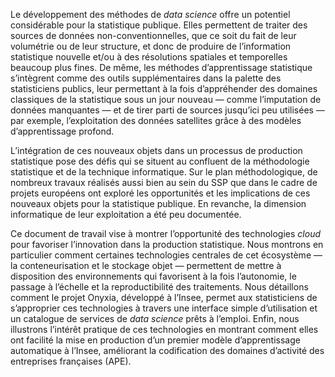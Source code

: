 Le développement des méthodes de *data science* offre un potentiel considérable pour la statistique publique. Elles permettent de traiter des sources de données non-conventionnelles, que ce soit du fait de leur volumétrie ou de leur structure, et donc de produire de l'information statistique nouvelle et/ou à des résolutions spatiales et temporelles beaucoup plus fines. De même, les méthodes d'apprentissage statistique s'intègrent comme des outils supplémentaires dans la palette des statisticiens publics, leur permettant à la fois d'appréhender des domaines classiques de la statistique sous un jour nouveau — comme l'imputation de données manquantes — et de tirer parti de sources jusqu'ici peu utilisées — par exemple, l'exploitation des données satellites grâce à des modèles d'apprentissage profond. 

L'intégration de ces nouveaux objets dans un processus de production statistique pose des défis qui se situent au confluent de la méthodologie statistique et de la technique informatique. Sur le plan méthodologique, de nombreux travaux réalisés aussi bien au sein du SSP que dans le cadre de projets européens ont exploré les opportunités et les implications de ces nouveaux objets pour la statistique publique. En revanche, la dimension informatique de leur exploitation a été peu documentée. 

Ce document de travail vise à montrer l'opportunité des technologies *cloud* pour favoriser l'innovation dans la production statistique. Nous montrons en particulier comment certaines technologies centrales de cet écosystème — la conteneurisation et le stockage objet — permettent de mettre à disposition des environnements qui favorisent à la fois l’autonomie, le passage à l'échelle et la reproductibilité des traitements. Nous détaillons comment le projet Onyxia, développé à l'Insee, permet aux statisticiens de s'approprier ces technologies à travers une interface simple d'utilisation et un catalogue de services de *data science* prêts à l’emploi. Enfin, nous illustrons l'intérêt pratique de ces technologies en montrant comment elles ont facilité la mise en production d'un premier modèle d'apprentissage automatique à l'Insee, améliorant la codification des domaines d'activité des entreprises françaises (APE).
